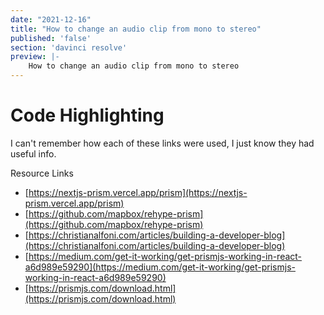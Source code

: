 ```yaml
---
date: "2021-12-16"
title: "How to change an audio clip from mono to stereo"
published: 'false'
section: 'davinci resolve'
preview: |-
    How to change an audio clip from mono to stereo
---
```


# Code Highlighting

I can't remember how each of these links were used, I just know they had useful info.

Resource Links

- [https://nextjs-prism.vercel.app/prism](https://nextjs-prism.vercel.app/prism)
- [https://github.com/mapbox/rehype-prism](https://github.com/mapbox/rehype-prism)
- [https://christianalfoni.com/articles/building-a-developer-blog](https://christianalfoni.com/articles/building-a-developer-blog)
- [https://medium.com/get-it-working/get-prismjs-working-in-react-a6d989e59290](https://medium.com/get-it-working/get-prismjs-working-in-react-a6d989e59290)
- [https://prismjs.com/download.html](https://prismjs.com/download.html)